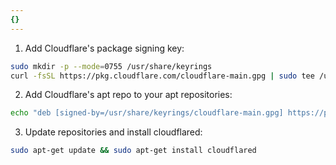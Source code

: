 ```yaml
---
{}
---
```


1. Add Cloudflare's package signing key:

```sh
sudo mkdir -p --mode=0755 /usr/share/keyrings
curl -fsSL https://pkg.cloudflare.com/cloudflare-main.gpg | sudo tee /usr/share/keyrings/cloudflare-main.gpg >/dev/null
```

2. Add Cloudflare's apt repo to your apt repositories:

```sh
echo "deb [signed-by=/usr/share/keyrings/cloudflare-main.gpg] https://pkg.cloudflare.com/cloudflared any main" | sudo tee /etc/apt/sources.list.d/cloudflared.list
```

3. Update repositories and install cloudflared:

```sh
sudo apt-get update && sudo apt-get install cloudflared
```
